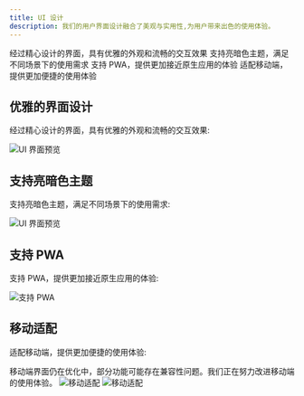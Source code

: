 ```yaml
---
title: UI 设计
description: 我们的用户界面设计融合了美观与实用性,为用户带来出色的使用体验。
---
```




<CardGroup cols={2}>
  <Card title="优雅界面" icon="palette">
    经过精心设计的界面，具有优雅的外观和流畅的交互效果
  </Card>
  <Card title="主题支持" icon="moon">
    支持亮暗色主题，满足不同场景下的使用需求
  </Card>
  <Card title="PWA 支持" icon="mobile">
    支持 PWA，提供更加接近原生应用的体验
  </Card>
  <Card title="移动适配" icon="mobile">
    适配移动端，提供更加便捷的使用体验
  </Card>
</CardGroup>

## 优雅的界面设计

经过精心设计的界面，具有优雅的外观和流畅的交互效果:

<Frame>
  <img 
    src="https://oss.vidol.chat/assets/64672af6bfb7a9100cd03d7aaa8e1299.webp" 
    alt="UI 界面预览"
  />
</Frame>

## 支持亮暗色主题

支持亮暗色主题，满足不同场景下的使用需求:

<Frame>
  <img 
    src="https://oss.vidol.chat/docs/2024/11/8bff962b07daa4c8a69233fa9465aef5.png" 
    alt="UI 界面预览"
  />
</Frame>

## 支持 PWA

支持 PWA，提供更加接近原生应用的体验:

<Frame>
  <img 
    src="https://oss.vidol.chat/docs/2024/11/31a33f5a8f3a53a5bd4687f6393f2605.png" 
    alt="支持 PWA"
  />
</Frame>

## 移动适配

适配移动端，提供更加便捷的使用体验: 

<Warning>
  移动端界面仍在优化中，部分功能可能存在兼容性问题。我们正在努力改进移动端的使用体验。
</Warning>


<Frame>
  <img 
    src="https://oss.vidol.chat/docs/2024/11/343cb3215fbbb61e814288366856601f.png" 
    alt="移动适配"
  />  
  <img 
    src="https://oss.vidol.chat/docs/2024/11/352368c4cd1c81a3184bea72ad8aa4e3.png" 
    alt="移动适配"
  />
</Frame>
